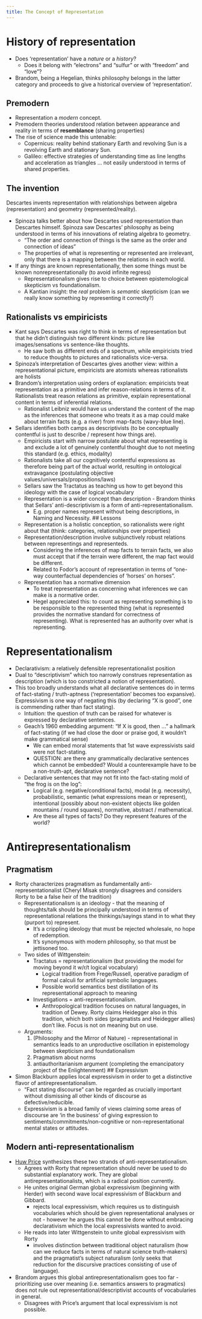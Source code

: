 ```yaml
---
title: The Concept of Representation
---
```



# History of representation

- Does 'representation' have a *nature* or a *history*?
    - Does it belong with "electrons" and "sulfur" or with "freedom" and "love"?
- Brandom, being a Hegelian, thinks philosophy belongs in the latter category and proceeds to give a historical overview of 'representation'.

## Premodern
- Representation a *modern* concept.
- Premodern theories understood relation between appearance and reality in terms of **resemblance** (sharing properties)
- The rise of science made this untenable:
    - Copernicus: reality behind stationary Earth and revolving Sun is a revolving Earth and stationary Sun.
    - Galileo: effective strategies of understanding time as line lengths and acceleration as triangles ... not easily understood in terms of shared properties.

## The invention

Descartes invents representation with relationships between algebra (representation) and geometry (represented/reality).

- Spinoza talks better about how Descartes used representation than Descartes himself. Spinoza saw Descartes' philosophy as being understood in terms of his innovations of relating algebra to geometry.
    - "The order and connection of things is the same as the order and connection of ideas"
    - The properties of what is representing or represented are irrelevant, only that there is a mapping between the relations in each world.
- If any things are known representationally, then some things must be known nonrepresentationally (to avoid infinite regress)
    - Representationalism gives rise to choice between epistemological skepticism vs foundationalism.
    - A Kantian insight: the *real* problem is *semantic* skepticism (can we really know something by representing it correctly?)

## Rationalists vs empiricists

- Kant says Descartes was right to think in terms of representation but that he didn't distinguish two different kinds: picture like images/sensations vs sentence-like thoughts.
    - He saw both as different ends of a spectrum, while empiricists tried to reduce thoughts to pictures and rationalists vice-versa.
- Spinoza's interpretation of Descartes gives another view: within a representational picture, empiricists are atomists whereas rationalists are holists
- Brandom's interpretation using orders of explanation: empiricists treat representation as a primitive and infer reason-relations in terms of it. Rationalists treat reason relations as primitive, explain representational content in terms of inferential relations.
    - Rationalist Leibniz would have us understand the content of the map as the inferences that someone who treats it as a map could make about terrain facts (e.g. a river) from map-facts (wavy-blue line).
- Sellars identifies both camps as descriptivists (to be conceptually contentful is just to describe / represent how things are).
    - Empiricists start with narrow postulate about what representing is and exclude a lot of genuinely contentful thought due to not meeting this standard (e.g. ethics, modality)
    - Rationalists take all our cognitively contentful expressions as therefore being part of the actual world, resulting in ontological extravagance (postulating objective values/universals/propositions/laws)
    - Sellars saw the Tractatus as teaching us how to get beyond this ideology with the case of logical vocabulary
    - Representation is a wider concept than description - Brandom thinks that Sellars' anti-descriptivism is a form of anti-representationalism.
        - E.g. proper names represent without being descriptions, in Naming and Necessity.
## Lessons

  - Representation is a holistic conception, so rationalists were right about that (think: categories, relationships over properties)
  - Representation/description involve subjunctively robust relations between representings and representeds.
    - Considering the inferences of map facts to terrain facts, we also must accept that if the terrain were different, the map fact would be different.
    - Related to Fodor's account of representation in terms of "one-way counterfactual dependencies of 'horses' on horses".
  - Representation has a normative dimension
    - To treat representation as concerning what inferences we can make is a normative order.
    - Hegel appreciated this: to count as representing something is to be responsible to the represented thing (what is represented provides the normative standard for correctness of representing). What is represented has an authority over what is representing.


# Representationalism

- Declarativism: a relatively defensible representationalist position
- Dual to "descriptivism" which too narrowly construes representation as description (which is too constricted a notion of representation).
- This too broadly understands what all declarative sentences do in terms of fact-stating / truth-aptness ('representation' becomes too expansive). Expressivism is one way of negating this (by declaring "X is good", one is commending rather than fact stating).
  - Intuition: the question of truth can be raised for whatever is expressed by declarative sentences.
  - Geach's 1960 embedding argument: "If X is good, then ..." a hallmark of fact-stating (if we had close the door or praise god, it wouldn't make grammatical sense)
    - We can embed moral statements that 1st wave expressivists said were not fact-stating.
    - QUESTION: are there any grammatically declarative sentences which cannot be embedded? Would a counterexample have to be a non-truth-apt, declarative sentence?
  - Declarative sentences that may not fit into the fact-stating mold of "the frog is on the log":
    - Logical (e.g. negative/conditional facts), modal (e.g. necessity), probabilistic, semantic (what expressions mean or represent), intentional (possibly about non-existent objects like golden mountains / round squares), normative, abstract / mathematical.
    - Are these all types of facts? Do they represent features of the world?


# Antirepresentationalism
## Pragmatism
- Rorty characterizes pragmatism as fundamentally anti-representationalist  (Cheryl Misak strongly disagrees and considers Rorty to be a false heir of the tradition)
  - Representationalism is an ideology - that the meaning of thoughts/talk should be principally understood in terms of representational relations the thinkings/sayings stand in to what they (purport to) represent.
    - It's a crippling ideology that must be rejected wholesale, no hope of redemption.
    - It's synonymous with modern philosophy, so that must be jettisoned too.
  - Two sides of Wittgenstein:
    - Tractatus = representationalism (but providing the model for moving beyond it w/r/t logical vocabulary)
      - Logical tradition from Frege/Russell, operative paradigm of formal calculi for artificial symbolic languages.
      - Possible world semantics best distillation of its representational approach to meaning
    - Investigations = anti-representationalism.
      - Anthropological tradition focuses on natural languages, in tradition of Dewey. Rorty claims Heidegger also in this tradition, which both sides (pragmatists and Heidegger allies)  don't like. Focus is not on meaning but on use.
  - Arguments:
    1. (Philosophy and the Mirror of Nature) - representational in semantics leads to an unproductive oscillation in epistemology between skepticism and foundationalism
    2. Pragmatism about norms
    3. antiauthoritarianism argument (completing the emancipatory project of the Enlightenment)
## Expressivism

- Simon Blackburn applies local expressivism in order to get a distinctive flavor of antirepresentationalism.
  - "Fact stating discourse" can be regarded as crucially important without dismissing all other kinds of discourse as defective/reducible.
  - Expressivism is a broad family of views claiming some areas of discourse are 'in the business' of giving expression to sentiments/commitments/non-cognitive or non-representational mental states or attitudes.

## Modern anti-representationalism
- [Huw Price](/docs/phil/people/price/index.qmd) synthesizes these two strands of anti-representationalism.
  - Agrees with Rorty that representation should never be used to do substantial explanatory work. They are global antirepresentationalists, which is a radical position currently.
  - He unites original German global expressivism (beginning with Herder) with second wave local expressivism of Blackburn and Gibbard.
    - rejects local expressivism, which requires us to distinguish vocabularies which should be given representational analyses or not - however he argues this cannot be done without embracing declarativism which the local expressivists wanted to avoid.
  - He reads into later Wittgenstein to unite global expressivism with Rorty
    - involves distinction between traditional object naturalism (how can we reduce facts in terms of natural science truth-makers) and the pragmatist's subject naturalism (only seeks that reduction for the discursive practices consisting of use of language).
- Brandom argues this global antirepresentationalism goes too far - prioritizing use over meaning (i.e. semantics answers to pragmatics) does not rule out representational/descriptivist accounts of vocabularies in general.
  - Disagrees with Price's argument that local expressivism is not possible.

